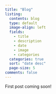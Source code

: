 ```yaml
---
title: "Blog"
listing:
  contents: blog
  type: default
  image-align: left
  fields: 
    - title
    - description
    - date
    - image
    - categories
  categories: true
  sort: "date desc"
  page-size: 5
comments: false
---
```


First post coming soon!